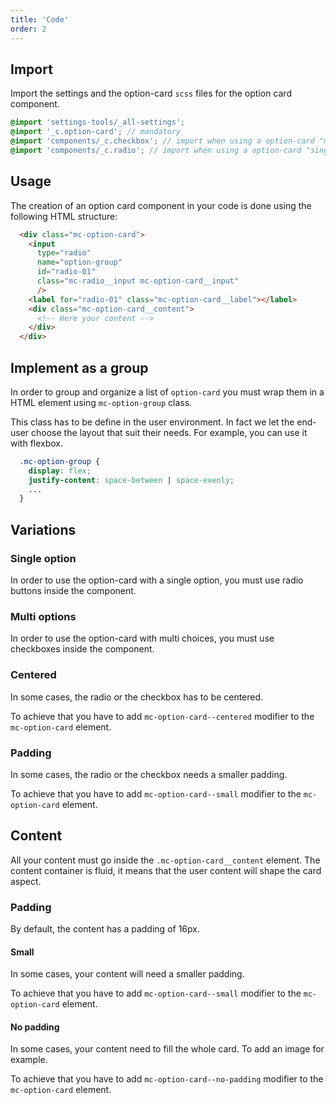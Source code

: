 ```yaml
---
title: 'Code'
order: 2
---
```


## Import

Import the settings and the option-card `scss` files for the option card component.

```scss
@import 'settings-tools/_all-settings';
@import '_c.option-card'; // mandatory
@import 'components/_c.checkbox'; // import when using a option-card "multiple option"
@import 'components/_c.radio'; // import when using a option-card "single option"
```

## Usage

The creation of an option card component in your code is done using the following HTML structure:

```HTML
  <div class="mc-option-card">
    <input
      type="radio"
      name="option-group"
      id="radio-01"
      class="mc-radio__input mc-option-card__input"
      />
    <label for="radio-01" class="mc-option-card__label"></label>
    <div class="mc-option-card__content">
      <!-- Here your content -->
    </div>
  </div>
```

## Implement as a group

In order to group and organize a list of `option-card` you must wrap them in a HTML element using `mc-option-group` class.

This class has to be define in the user environment. In fact we let the end-user choose the layout that suit their needs.
For example, you can use it with flexbox.

```scss
  .mc-option-group {
    display: flex;
    justify-content: space-between | space-evenly;
    ...
  }
```

## Variations

### Single option

In order to use the option-card with a single option, you must use radio buttons inside the component.

<Preview path="default" />

### Multi options

In order to use the option-card with multi choices, you must use checkboxes inside the component.

<Preview path="checkbox" />

### Centered

In some cases, the radio or the checkbox has to be centered.

To achieve that you have to add `mc-option-card--centered` modifier to the `mc-option-card` element.

<Preview path="centered" />

### Padding

In some cases, the radio or the checkbox needs a smaller padding.

To achieve that you have to add `mc-option-card--small` modifier to the `mc-option-card` element.

## Content

All your content must go inside the `.mc-option-card__content` element.
The content container is fluid, it means that the user content will shape the card aspect.

### Padding

By default, the content has a padding of 16px.

#### Small

In some cases, your content will need a smaller padding.

To achieve that you have to add `mc-option-card--small` modifier to the `mc-option-card` element.

#### No padding

In some cases, your content need to fill the whole card. To add an image for example.

To achieve that you have to add `mc-option-card--no-padding` modifier to the `mc-option-card` element.
